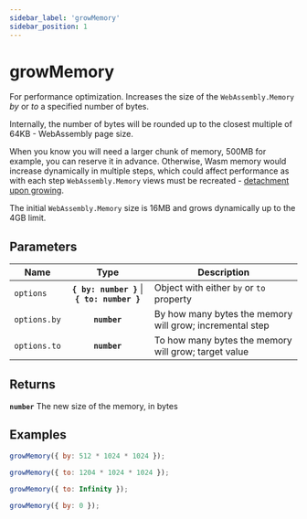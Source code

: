 ```yaml
---
sidebar_label: 'growMemory'
sidebar_position: 1
---
```


# growMemory

For performance optimization.
Increases the size of the `WebAssembly.Memory` _by_ or _to_ a specified
number of bytes.

Internally, the number of bytes will be rounded up to the closest multiple
of 64KB - WebAssembly page size.

When you know you will need a larger chunk of memory, 500MB for example,
you can reserve it in advance. Otherwise, Wasm memory would increase
dynamically in multiple steps, which could affect performance
as with each step `WebAssembly.Memory` views must be recreated -
[detachment upon growing](https://developer.mozilla.org/en-US/docs/WebAssembly/Reference/JavaScript_interface/Memory/grow#detachment_upon_growing).

The initial `WebAssembly.Memory` size is 16MB and grows dynamically
up to the 4GB limit.

## Parameters

| Name | Type | Description |
| --- | :-: | --- |
| `options` | **`{ by: number }`** \| **`{ to: number }`** | Object with either `by` or `to` property |
| `options.by` | **`number`** | By how many bytes the memory will grow; incremental step |
| `options.to` | **`number`** | To how many bytes the memory will grow; target value |

## Returns

**`number`** The new size of the memory, in bytes

## Examples

```js title="grow memory by 512MB"
growMemory({ by: 512 * 1024 * 1024 });
```

```js title="grow memory to 1GB"
growMemory({ to: 1204 * 1024 * 1024 });
```

```js title="reserve all available memory (limited to 4GB for wasm32 target)"
growMemory({ to: Infinity });
```

```js title="get current memory size"
growMemory({ by: 0 });
```

